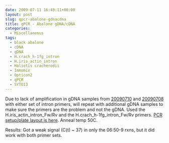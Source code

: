 ```yaml
---
date: 2009-07-11 16:49:11+00:00
layout: post
slug: qpcr-abalone-gdnacdna
title: qPCR - Abalone gDNA/cDNA
categories:
  - Miscellaneous
tags:
  - black abalone
  - cDNA
  - gDNA
  - H.crach_h-1fg_intron
  - H.iris_actin_intron
  - Haliotis cracherodii
  - Immomix
  - Opticon2
  - qPCR
  - SYTO13
---
```


Due to lack of amplification in gDNA samples from [20090710](/Sam%27s+Working+Notebook+Jun-Aug+2009#sjw20090710) and [20090708](/Sam%27s+Working+Notebook+Jun-Aug+2009#sjw20090708) with either set of intron primers, will repeat with additional gDNA samples to make sure the primers are the problem and not the gDNA. Used the H.iris_actin_intron_Fw/Rv and the H.crach_h-1fg_intron_Fw/Rv primers. [PCR setup/plate layout is here](https://eagle.fish.washington.edu/Arabidopsis/Notebook%20Workup%20Files/20090713-01.jpg). Anneal temp 50C.

Results: Got a weak signal (C(t) ~ 37) in only the 06:50-9 rxns, but it did work with both primer sets.
